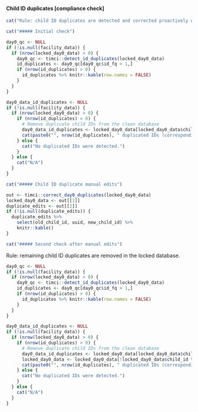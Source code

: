 #### Child ID duplicates [compliance check] 

```r
cat("Rule: child ID duplicates are detected and corrected proactively were possible.")
```

```r
cat("##### Initial check")
```

```r
day0_qc <- NULL
if (!is.null(facility_data)) {
  if (nrow(locked_day0_data) > 0) {
    day0_qc <- timci::detect_id_duplicates(locked_day0_data)
    id_duplicates <- day0_qc[day0_qc$id_fq > 1,]
    if (nrow(id_duplicates) > 0) { 
      id_duplicates %>% knitr::kable(row.names = FALSE)
    }
  }
}
```

```r
day0_data_id_duplicates <- NULL
if (!is.null(facility_data)) {
  if (nrow(locked_day0_data) > 0) {
    if (nrow(id_duplicates) > 0) { 
      # Remove duplicate child IDs from the clean database
      day0_data_id_duplicates <- locked_day0_data[locked_day0_data$child_id %in% id_duplicates$child_id, ]
      cat(paste0("", nrow(id_duplicates), " duplicated IDs (corresponding to ", nrow(day0_data_id_duplicates), " participants) were detected in the locked Day 0 database."))
    } else {
      cat("No duplicated IDs were detected.")
    }
  } else {
    cat("N/A")
  }
}
```

```r
cat("##### Child ID duplicate manual edits")
```

```r
out <- timci::correct_day0_duplicates(locked_day0_data)
locked_day0_data <- out[[1]]
duplicate_edits <- out[[2]]
if (!is.null(duplicate_edits)) {
  duplicate_edits %>%
    select(old_child_id, uuid, new_child_id) %>%
    knitr::kable()
}
```

```r
cat("##### Second check after manual edits")
```

Rule: remaining child ID duplicates are removed in the locked database.

```r
day0_qc <- NULL
if (!is.null(facility_data)) {
  if (nrow(locked_day0_data) > 0) {
    day0_qc <- timci::detect_id_duplicates(locked_day0_data)
    id_duplicates <- day0_qc[day0_qc$id_fq > 1,]
    if (nrow(id_duplicates) > 0) { 
      id_duplicates %>% knitr::kable(row.names = FALSE)
    }
  }
}
```

```r
day0_data_id_duplicates <- NULL
if (!is.null(facility_data)) {
  if (nrow(locked_day0_data) > 0) {
    if (nrow(id_duplicates) > 0) { 
      # Remove duplicate child IDs from the clean database
      day0_data_id_duplicates <- locked_day0_data[locked_day0_data$child_id %in% id_duplicates$child_id, ]
      locked_day0_data <- locked_day0_data[!locked_day0_data$child_id %in% id_duplicates$child_id, ]
      cat(paste0("", nrow(id_duplicates), " duplicated IDs (corresponding to ", nrow(day0_data_id_duplicates), " participants) were detected and removed in the locked Day 0 database."))
    } else {
      cat("No duplicated IDs were detected.")
    }
  } else {
    cat("N/A")
  }
}
```

